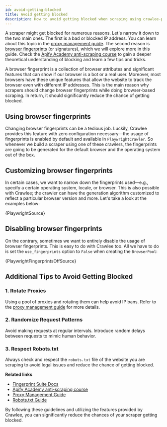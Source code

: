 ```yaml
---
id: avoid-getting-blocked
title: Avoid getting blocked
description: How to avoid getting blocked when scraping using crawlee-python.
---
```




A scraper might get blocked for numerous reasons. Let's narrow it down to the two main ones. The first is a bad or blocked IP address. You can learn about this topic in the [proxy management guide](./proxy-management). The second reason is [browser fingerprints](https://pixelprivacy.com/resources/browser-fingerprinting/) (or signatures), which we will explore more in this guide. Check the [Apify Academy anti-scraping course](https://docs.apify.com/academy/anti-scraping) to gain a deeper theoretical understanding of blocking and learn a few tips and tricks.

A browser fingerprint is a collection of browser attributes and significant features that can show if our browser is a bot or a real user. Moreover, most browsers have these unique features that allow the website to track the browser even with different IP addresses. This is the main reason why scrapers should change browser fingerprints while doing browser-based scraping. In return, it should significantly reduce the chance of getting blocked.

## Using browser fingerprints

Changing browser fingerprints can be a tedious job. Luckily, Crawlee provides this feature with zero configuration necessary—the usage of fingerprints is enabled by default and available in `PlaywrightCrawler`. So whenever we build a scraper using one of these crawlers, the fingerprints are going to be generated for the default browser and the operating system out of the box.

## Customizing browser fingerprints

In certain cases, we want to narrow down the fingerprints used—e.g., specify a certain operating system, locale, or browser. This is also possible with Crawlee; the crawler can have the generation algorithm customized to reflect a particular browser version and more. Let's take a look at the examples below:

<Tabs groupId="avoid_blocking">
    <TabItem value="playwright" label="PlaywrightCrawler" default>
        <CodeBlock language="python">
            {PlaywrightSource}
        </CodeBlock>
    </TabItem>
    
</Tabs>

## Disabling browser fingerprints

On the contrary, sometimes we want to entirely disable the usage of browser fingerprints. This is easy to do with Crawlee too. All we have to do is set the `use_fingerprints` option to `False` when creating the `BrowserPool`:

<Tabs groupId="avoid_blocking">
    <TabItem value="playwright" label="PlaywrightCrawler" default>
        <CodeBlock language="python">
            {PlaywrightFingerprintsOffSource}
        </CodeBlock>
    </TabItem>
   
</Tabs>


## Additional Tips to Avoid Getting Blocked

### 1. Rotate Proxies
Using a pool of proxies and rotating them can help avoid IP bans. Refer to the [proxy management guide](./proxy-management) for more details.

### 2. Randomize Request Patterns
Avoid making requests at regular intervals. Introduce random delays between requests to mimic human behavior.

### 3. Respect Robots.txt
Always check and respect the `robots.txt` file of the website you are scraping to avoid legal issues and reduce the chance of getting blocked.

**Related links**

- [Fingerprint Suite Docs](https://github.com/apify/fingerprint-suite)
- [Apify Academy anti-scraping course](https://docs.apify.com/academy/anti-scraping)
- [Proxy Management Guide](./proxy-management)
- [Robots.txt Guide](https://www.robotstxt.org/)

By following these guidelines and utilizing the features provided by Crawlee, you can significantly reduce the chances of your scraper getting blocked.
